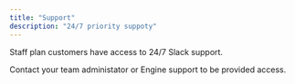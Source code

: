 ```yaml
---
title: "Support"
description: "24/7 priority suppoty"
---
```


Staff plan customers have access to 24/7 Slack support.

Contact your team administator or Engine support to be provided access.